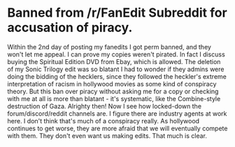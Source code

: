 
# Banned from /r/FanEdit Subreddit for accusation of piracy.

Within the 2nd day of posting my fanedits I got perm banned, and they won't let me appeal.
I can prove my copies weren't pirated. In fact I discuss buying the Spiritual Edition DVD from Ebay, which is allowed.
The deletion of my Sonic Trilogy edit was so blatant I had to wonder if they admins were doing the bidding of the hecklers,
since they followed the heckler's extreme interpretation of racism in hollywood movies as some kind of conspiracy theory.
But this ban over piracy without asking me for a copy or checking with me at all is more than blatant -
it's systematic, like the Combine-style destruction of Gaza. Alrighty then!
Now I see how locked-down the forum/discord/reddit channels are.
I figure there are industry agents at work here. I don't think that's much of a conspiracy really.
As hollywood continues to get worse, they are more afraid that we will eventually compete with them.
They don't even want us making edits. That much is clear.
